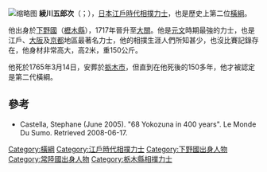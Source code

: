 {{multiple issues|
{{expand|time=2015-01-17T08:58:16+00:00}}
{{no footnotes|time=2015-01-17T08:58:16+00:00}}
}}
[[File:Ayagawa_Gorōji.jpg|缩略图]]
'''綾川五郎次'''（{{jpn|j=綾川 五郎次|hg=あやがわ ごろうじ|rm=Ayagawa Gorōji}}；{{bd|1703年||1765年|3月14日}}），[[日本|日本]][[江戶時代|江戶時代]][[相撲|相撲]][[力士|力士]]，也是歷史上第二位[[橫綱|橫綱]]。

他出身於[[下野國|下野國]]（[[櫪木縣|櫪木縣]]），1717年晉升至[[大關|大關]]。他是[[元文_(日本)|元文]]時期最強的力士，也是江戶、[[大阪市|大阪]]及[[京都|京都]]地區最著名力士，他的相撲生涯人們所知甚少，也沒比賽記錄存在，他身材非常高大，高2米，重150公斤。

他死於1765年3月14日，安葬於[[栃木市|栃木市]]，但直到在他死後的150多年，他才被認定是第二代橫綱。

==參考==
*Castella, Stephane (June 2005). "68 Yokozuna in 400 years". Le Monde Du Sumo. Retrieved 2008-06-17.

{{历代横纲}}

{{DEFAULTSORT:Ayagawa Gorōji}}
[[Category:橫綱|Category:橫綱]]
[[Category:江戶時代相撲力士|Category:江戶時代相撲力士]]
[[Category:下野國出身人物|Category:下野國出身人物]]
[[Category:常陸國出身人物|Category:常陸國出身人物]]
[[Category:栃木縣相撲力士|Category:栃木縣相撲力士]]